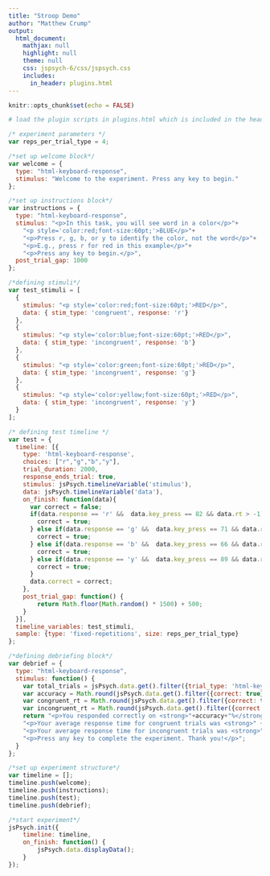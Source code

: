 ```yaml
---
title: "Stroop Demo"
author: "Matthew Crump"
output:
  html_document:
    mathjax: null
    highlight: null
    theme: null
    css: jspsych-6/css/jspsych.css
    includes:
      in_header: plugins.html
---
```


```r
knitr::opts_chunk$set(echo = FALSE)
```

```r
# load the plugin scripts in plugins.html which is included in the header.
```


```js
/* experiment parameters */
var reps_per_trial_type = 4;

/*set up welcome block*/
var welcome = {
  type: "html-keyboard-response",
  stimulus: "Welcome to the experiment. Press any key to begin."
};

/*set up instructions block*/
var instructions = {
  type: "html-keyboard-response",
  stimulus: "<p>In this task, you will see word in a color</p>"+
    "<p style='color:red;font-size:60pt;'>BLUE</p>"+
    "<p>Press r, g, b, or y to identify the color, not the word</p>"+
    "<p>E.g., press r for red in this example</p>"+
    "<p>Press any key to begin.</p>",
  post_trial_gap: 1000
};

/*defining stimuli*/
var test_stimuli = [
  {
    stimulus: "<p style='color:red;font-size:60pt;'>RED</p>",
    data: { stim_type: 'congruent', response: 'r'}
  },
  {
    stimulus: "<p style='color:blue;font-size:60pt;'>RED</p>",
    data: { stim_type: 'incongruent', response: 'b'}
  },
  {
    stimulus: "<p style='color:green;font-size:60pt;'>RED</p>",
    data: { stim_type: 'incongruent', response: 'g'}
  },
  {
    stimulus: "<p style='color:yellow;font-size:60pt;'>RED</p>",
    data: { stim_type: 'incongruent', response: 'y'}
  }
];

/* defining test timeline */
var test = {
  timeline: [{
    type: 'html-keyboard-response',
    choices: ["r","g","b","y"],
    trial_duration: 2000,
    response_ends_trial: true,
    stimulus: jsPsych.timelineVariable('stimulus'),
    data: jsPsych.timelineVariable('data'),
    on_finish: function(data){
      var correct = false;
      if(data.response == 'r' &&  data.key_press == 82 && data.rt > -1){
        correct = true;
      } else if(data.response == 'g' &&  data.key_press == 71 && data.rt > -1){
        correct = true;
      } else if(data.response == 'b' &&  data.key_press == 66 && data.rt > -1){
        correct = true;
      } else if(data.response == 'y' &&  data.key_press == 89 && data.rt > -1){
        correct = true;
      }
      data.correct = correct;
    },
    post_trial_gap: function() {
        return Math.floor(Math.random() * 1500) + 500;
    }
  }],
  timeline_variables: test_stimuli,
  sample: {type: 'fixed-repetitions', size: reps_per_trial_type}
};

/*defining debriefing block*/
var debrief = {
  type: "html-keyboard-response",
  stimulus: function() {
    var total_trials = jsPsych.data.get().filter({trial_type: 'html-keyboard-response'}).count();
    var accuracy = Math.round(jsPsych.data.get().filter({correct: true}).count() / total_trials * 100);
    var congruent_rt = Math.round(jsPsych.data.get().filter({correct: true, stim_type: 'congruent'}).select('rt').mean());
    var incongruent_rt = Math.round(jsPsych.data.get().filter({correct: true, stim_type: 'incongruent'}).select('rt').mean());
    return "<p>You responded correctly on <strong>"+accuracy+"%</strong> of the trials.</p> " +
    "<p>Your average response time for congruent trials was <strong>" + congruent_rt + "ms</strong>.</p>"+
    "<p>Your average response time for incongruent trials was <strong>" + incongruent_rt + "ms</strong>.</p>"+
    "<p>Press any key to complete the experiment. Thank you!</p>";
  }
};

/*set up experiment structure*/
var timeline = [];
timeline.push(welcome);
timeline.push(instructions);
timeline.push(test);
timeline.push(debrief);

/*start experiment*/
jsPsych.init({
    timeline: timeline,
    on_finish: function() {
        jsPsych.data.displayData();
    }
});
```
